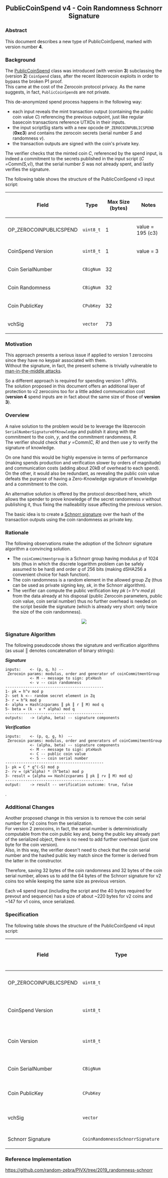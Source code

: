 <div align="center">
==PublicCoinSpend v4 - Coin Randomness Schnorr Signature==
</div>

=== Abstract ===
This document describes a new type of PublicCoinSpend, marked with version number '''4'''.

=== Background ===
The [https://github.com/PIVX-Project/PIVX/pull/891 PublicCoinSpend] class was introduced (with version '''3''') subclassing the (version '''2''') <code>CoinSpend</code> class, after the recent libzerocoin exploits in order to bypass the broken P1 proof.<br>
This came at the cost of the Zerocoin protocol privacy. As the name suggests, in fact, <code>PublicCoinSpend</code>s are not private.

This de-anonymized spend process happens in the following way:
* each input reveals the mint transaction output (containing the public coin value ''C'') referencing the previous outpoint, just like regular basecoin transactions reference UTXOs in their inputs.
* the input scriptSig starts with a new opcode <code>OP_ZEROCOINPUBLICSPEND</code> ('''0xc3''') and contains the zerocoin secrets (serial number ''S'' and randomness ''v'').
* the transaction outputs are signed with the coin's private key.
The verifier checks that the minted coin ''C'', referenced by the spend input, is indeed a commitment to the secrets published in the input script (''C = ''Comm''(S,v)''), that the serial number ''S'' was not already spent, and lastly verifies the signature.

The following table shows the structure of the PublicCoinSpend v3 input script:

{|class="wikitable"
! Field !! Type !! Max Size (bytes) !! Notes
|-
| OP_ZEROCOINPUBLICSPEND || <code>uint8_t</code> || 1 || value = 195 (c3)
|-
| CoinSpend Version || <code>uint8_t</code> || 1 || value = 3
|-
| Coin SerialNumber || <code>CBigNum</code> || 32 || &nbsp;
|-
| Coin Randomness || <code>CBigNum</code> || 32 || &nbsp;
|-
| Coin PublicKey || <code>CPubKey</code> || 32 || &nbsp;
|-
| vchSig || <code>vector<unsigned char></code> || 73 || &nbsp;
|}

=== Motivation ===
This approach presents a serious issue if applied to version 1 zerocoins since they have no keypair associated with them.<br>
Without the signature, in fact, the present scheme is trivially vulnerable to [https://en.wikipedia.org/wiki/Man-in-the-middle_attack man-in-the-middle attacks].

So a different approach is required for spending version 1 zPIVs.<br>
The solution proposed in this document offers an additional layer of protection to v2 zerocoins too for a little added communication cost ('''version 4''' spend inputs are in fact about the same size of those of '''version 3''').

=== Overview ===
A naive solution to the problem would be to leverage the libzerocoin <code>SerialNumberSignatureOfKnowledge</code> and publish it along with the commitment to the coin, ''y'', and the commitment randomness, ''R''. <br>
The verifier should check that ''y = ''Comm''(C, R)'' and then use ''y'' to verify the signature of knowledge.

On one hand this would be highly expensive in terms of performance (making spends production and verification slower by orders of magnitude) and communication costs (adding about 20kB of overhead to each spend). On the other, it would also be redundant, as revealing the public coin value defeats the purpose of having a Zero-Knowledge signature of knowledge and a commitment to the coin.

An alternative solution is offered by the protocol described here, which allows the spender to prove knowledge of the secret randomness ''v'' without publishing it, thus fixing the malleability issue affecting the previous version.

The basic idea is to create a [https://tools.ietf.org/html/rfc8235 Schnorr signature] over the hash of the transaction outputs using the coin randomness as private key.

=== Rationale ===
The following observations make the adoption of the Schnorr signature algorithm a convincing solution.
* The <code>coinCommitmentgroup</code> is a Schnorr group having modulus ''p'' of 1024 bits (thus in which the discrete logarithm problem can be safely assumed to be hard) and order ''q'' of 256 bits (making dSHA256 a convenient choice for hash function).
* The coin randomness is a random element in the allowed group ''Zq'' (thus can be used as private signing key, ''sk'', in the Schnorr algorithm).
* The verifier can compute the public verification key ''pk'' (''= h^v mod p'') from the data already at his disposal (public Zerocoin parameters, public coin value, coin serial number) thus no further overhead is needed on the script beside the signature (which is already very short: only twice the size of the coin randomness).

<div align="center"><img src="https://latex.codecogs.com/gif.latex?sk%20%3A%3D%20v%20%5Censpace%5Censpace%5Censpace%20%5Censpace%5Censpace%5Censpace%5Censpace%5Censpace%20pk%3A%3Dh%5Ev%20%5Cmod%20p%20%3D%20g%5E%7B-S%7DC%20%5Cmod%20p"/></div>

=== Signature Algorithm ===
The following pseudocode shows the signature and verification algorithms (as usual &boxV; denotes concatenation of binary strings):

'''''Signature'''''
 inputs:    <- (p, q, h) -- Zerocoin params: modulus, order and generator of coinCommitmentGroup
            <- M -- message to sign: ptxHash
            <- v -- coin randomness
 --------------------------------------------
 1- pk = h^v mod p
 2- set k <-- random secret element in Zq
 3- r = h^k mod p
 4- alpha = Hash(zcparams ║ pk ║ r ║ M) mod q
 5- beta = (k - v * alpha) mod q
 --------------------------------------------
 outputs:   -> (alpha, beta) -- signature components


'''''Verification'''''
 inputs:    <- (p, q, g, h)  -- Zerocoin params: modulus, order and generators of coinCommitmentGroup
            <- (alpha, beta) -- signature components
            <- M -- message to sign: ptxHash
            <- C -- public coin value
            <- S -- coin serial number
 --------------------------------------------
 1- pk = C * g^(-S) mod p
 2- rv = (pk^alpha) * (h^beta) mod p
 3- result = {alpha == Hash(zcparams ║ pk ║ rv ║ M) mod q}
 --------------------------------------------
 output:    -> result -- verification outcome: true, false
.

=== Additional Changes ===
Another proposed change in this version is to remove the coin serial number for v2 coins from the serialization.<br>
For version 2 zerocoins, in fact, the serial number is deterministically computable from the coin public key and, being the public key already part of the serialized object, there is no need to add further overhead (just one byte for the coin version).<br>
Also, in this way, the verifier doesn't need to check that the coin serial number and the hashed public key match since the former is derived from the latter in the constructor.

Therefore, saving 32 bytes of the coin randomness and 32 bytes of the coin serial number, allows us to add the 64 bytes of the Schnorr signature for v2 coins too while keeping the same size as previous version.

Each v4 spend input (including the script and the 40 bytes required for prevout and sequence) has a size of about ~220 bytes for v2 coins and ~147 for v1 coins, once serialized.

=== Specification ===
The following table shows the structure of the PublicCoinSpend v4 input script:

{|class="wikitable"
! Field !! Type !! Max Size (bytes) !! Notes
|-
| OP_ZEROCOINPUBLICSPEND || <code>uint8_t</code> || 1 || value = 195 (c3)
|-
| CoinSpend Version || <code>uint8_t</code> || 1 || value = 4 after enforcement
|-
| Coin Version || <code>uint8_t</code> || 1 || value = 1 or 2 (for v1 or v2 coins)
|-
| Coin SerialNumber || <code>CBigNum</code> || 32 || only for v1 zerocoins
|-
| Coin PublicKey || <code>CPubKey</code> || 32 || only for v2 zerocoins
|-
| vchSig || <code>vector<unsigned char></code> || 73 || only for v2 zerocoins
|-
| Schnorr Signature || <code>CoinRandomnessSchnorrSignature</code> || 64 || &nbsp;
|}

=== Reference Implementation ===
https://github.com/random-zebra/PIVX/tree/2019_randomness-schnorr
